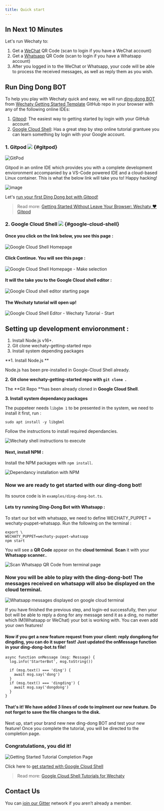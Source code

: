 ```yaml
---
title: Quick start
---
```


<!-- Pushes a curious reader through the first few minutes of use. -->

## In Next 10 Minutes

Let's run Wechaty to:

1. Get a [WeChat](https://web.wechat.com/) QR Code (scan to login if you have a WeChat account)
1. Get a [Whatsapp](https://web.whatsapp.com/) QR Code (scan to login if you have a Whatsapp account)
1. After you logged in to the WeChat or Whatsapp, your code will be able to process the received messages, as well as reply them as you wish.

## Run Ding Dong BOT

To help you play with Wechaty quick and easy, we will run [ding-dong BOT](https://github.com/wechaty/wechaty-getting-started/blob/master/examples/ding-dong-bot.ts) from [Wechaty Getting Started Template](https://github.com/wechaty/wechaty-getting-started) GitHub repo in your browser with any of the following online IDEs:

1. [Gitpod](#gitpod): The easiest way to getting started by login with your GitHub account.
1. [Google Cloud Shell](#google-cloud-shell): Has a great step by step online tutorial grantuee you can learn something by login with your Google account.

### 1. Gitpod [![][gitpod_img]][gitpod_link] {#gitpod}

[gitpod_img]: https://img.shields.io/badge/Gitpod-Ready--to--Code-blue?logo=gitpod
[gitpod_link]: https://gitpod.io/#https://github.com/wechaty/wechaty-getting-started

![GitPod](../../static/img/docs/getting-started/gitpod.png)

Gitpod in an online IDE which provides you with a complete development envioronment accompanied by a VS-Code powered IDE and a cloud-based Linux container. This is what the below link will take you to! Happy hacking!

![image](../../static/img/docs/getting-started/gitpod_2.png)

Let's [run your first Ding Dong bot with Gitpod!][gitpod_link]

> Read more: [Getting Started Without Leave Your Browser: Wechaty ❤️ Gitpod](https://wechaty.js.org/2021/02/06/wechaty-getting-started-without-leave-your-browser/)

### 2. Google Cloud Shell [![][shell_img]][shell_link] {#google-cloud-shell}

<!-- https://gstatic.com/cloudssh/images/open-btn.svg -->
[shell_img]: https://img.shields.io/badge/%F0%9F%92%BB%20Google%20Cloud%20Shell-%3C%2F%3E-blue
[shell_link]: https://ssh.cloud.google.com/cloudshell/editor?cloudshell_git_repo=https%3A%2F%2Fgithub.com%2Fwechaty%2Fwechaty-getting-started&cloudshell_open_in_editor=examples/ding-dong-bot.ts&cloudshell_workspace=.&cloudshell_tutorial=examples/tutorials/google-cloud-shell-tutorial.md

#### Once you click on the link below, you see this page :

![Google Cloud Shell Homepage](../../static/img/docs/getting-started/google-cloud-shell-homepage.png)

#### Click Continue. You will see this page :

![Google Cloud Shell Homepage - Make selection](../../static/img/docs/getting-started/google-cloud-shell-homepage-selection.png)

#### It will the take you to the Google Cloud shell editor :

![Google Cloud shell editor starting page](../../static/img/docs/getting-started/google-cloud-shell-editor-starting.png)

#### The Wechaty tutorial will open up!

![Google Cloud Shell Editor - Wechaty Tutorial - Start](../../static/img/docs/getting-started/google-cloud-shell-editor-wechaty-tutorial-start-page.png)

## Setting up development envioronment :

1. Install Node.js v16+.
2. Git clone wechaty-getting-started repo
3. Install system depending packages

**1. Install Node.js **

Node.js has been pre-installed in Google-Cloud Shell already.

**2. Git clone wechaty-getting-started repo with ``git clone ``.**

The **Git Repo **has been already cloned in **Google Cloud Shell**.

**3. Install system dependancy packages**

The puppeteer needs ```libgbm 1``` to be presented in the system, we need to install it first, run :

```sudo apt install -y libgbml ```

Follow the instructions to install required dependancies.

![Wechaty shell instructions to execute](../../static/img/docs/getting-started/cloud-execution-instructions.png)

#### Next, install NPM :

Install the NPM packages with ```npm install```.

![Dependancy installation with NPM](../../static/img/docs/getting-started/cloud-npm-installation.png)

### Now we are ready to get started with our ding-dong bot!

Its source code is in ```examples/ding-dong-bot.ts```.

#### Lets try running Ding-Dong Bot with Whatsapp :

To start our bot with whatsapp, we need to define WECHATY_PUPPET = wechaty-puppet-whatsapp. Run the following on the terminal :

```
export \
WECHATY_PUPPET=wechaty-puppet-whatsapp
npm start
```

You will see a **QR Code** appear on the **cloud terminal**. **Scan** it with your **Whatsapp scanner.**.

![Scan Whatsapp QR Code from terminal page](../../static/img/docs/getting-started/cloud-scan-QR-whatsapp.png)

### Now you will be able to play with the ding-dong-bot! The messages received on whatsapp will also be displayed on the cloud terminal.

![Whatsapp messages displayed on google cloud terminal](../../static/img/docs/getting-started/getting-started-terminal-messages.png)

If you have finished the previous step, and login-ed successfully, then your bot will be able to reply a dong for any message send it as a ding, no matter which IM(Whatsapp or WeChat) your bot is working with. You can even add your own features!

#### Now if you get a new feature request from your client: reply dongdong for dingding, you can do it super fast! Just updated the onMessage function in your ding-dong-bot.ts file!

```
async function onMessage (msg: Message) {
  log.info('StarterBot', msg.toString())

  if (msg.text() === 'ding') {
    await msg.say('dong')
  }
  if (msg.text() === 'dingding') {
    await msg.say('dongdong')
  }
}
```

#### That's it! We have added 3 lines of code to implment our new feature. Do not forget to save the file changes to the disk.

Next up, start your brand new new ding-dong BOT and test your new feature! Once you complete the tutorial, you will be directed to the completion page.

### Congratulations, you did it!

![Getting Started Tutorial Completion Page](../../static/img/docs/getting-started/getting-started-tutorial-completion.png)

Click here to [get started with Google Cloud Shell][shell_link]

> Read more: [Google Cloud Shell Tutorials for Wechaty](https://wechaty.js.org/2021/02/20/google-cloud-shell-tutorials/)

## Contact Us

You can [join our Gitter](https://gitter.im/wechaty/wechaty) network if you aren’t already a member.
